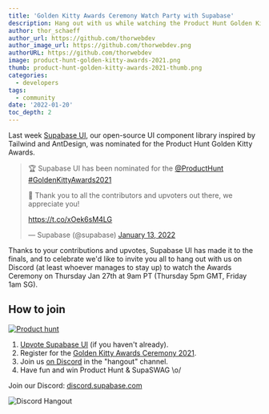 ```yaml
---
title: 'Golden Kitty Awards Ceremony Watch Party with Supabase'
description: Hang out with us while watching the Product Hunt Golden Kitty Awards Ceremony
author: thor_schaeff
author_url: https://github.com/thorwebdev
author_image_url: https://github.com/thorwebdev.png
authorURL: https://github.com/thorwebdev
image: product-hunt-golden-kitty-awards-2021.png
thumb: product-hunt-golden-kitty-awards-2021-thumb.png
categories:
  - developers
tags:
  - community
date: '2022-01-20'
toc_depth: 2
---
```


Last week [Supabase UI](https://ui.supabase.com/), our open-source UI component library inspired by Tailwind and AntDesign, was nominated for the Product Hunt Golden Kitty Awards.

<blockquote class="twitter-tweet" data-lang="en" data-theme="dark">
  <p lang="en" dir="ltr">
    🏆 Supabase UI has been nominated for the
    <a href="https://twitter.com/ProductHunt?ref_src=twsrc%5Etfw">@ProductHunt</a> <a href="https://twitter.com/hashtag/GoldenKittyAwards2021?src=hash&amp;ref_src=twsrc%5Etfw">
      #GoldenKittyAwards2021
    </a> <p>💚 Thank you to all the contributors and upvoters out there, we appreciate you!</p>
    <a href="https://t.co/xOek6sM4LG">https://t.co/xOek6sM4LG</a>
  </p>
  &mdash; Supabase (@supabase) <a href="https://twitter.com/supabase/status/1481672574023221260?ref_src=twsrc%5Etfw">January 13, 2022</a>
</blockquote> <script async src="https://platform.twitter.com/widgets.js" charset="utf-8"></script>

Thanks to your contributions and upvotes, Supabase UI has made it to the finals, and to celebrate we'd like to invite you all to hang out with us on Discord (at least whoever manages to stay up) to watch the Awards Ceremony on Thursday Jan 27th at 9am PT (Thursday 5pm GMT, Friday 1am SG).

## How to join

[![Product hunt](https://api.producthunt.com/widgets/embed-image/v1/featured.svg?post_id=290768&theme=light)](https://www.producthunt.com/posts/supabase-ui)

1. [Upvote Supabase UI](https://www.producthunt.com/posts/supabase-ui) (if you haven't already).
2. Register for the [Golden Kitty Awards Ceremony 2021](https://app.experiencewelcome.com/events/rPurvb/stages/epflG6).
3. Join us [on Discord](https://discord.supabase.com/) in the "hangout" channel.
4. Have fun and win Product Hunt & SupaSWAG \o/

Join our Discord: [discord.supabase.com](https://discord.supabase.com/)

![Discord Hangout](/images/blog/hackathon/community.png)
